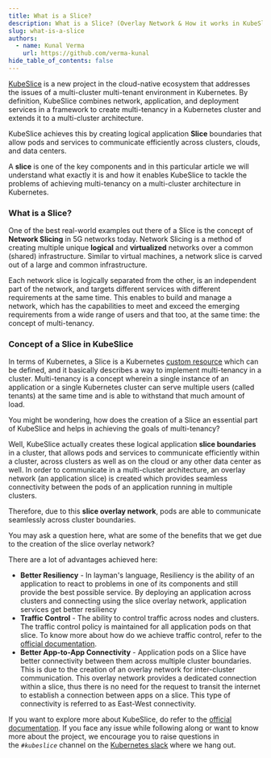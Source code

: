 ```yaml
---
title: What is a Slice?
description: What is a Slice? (Overlay Network & How it works in KubeSlice)
slug: what-is-a-slice
authors:
  - name: Kunal Verma
    url: https://github.com/verma-kunal
hide_table_of_contents: false
---
```


[KubeSlice](https://kubeslice.io/documentation/open-source/0.3.0) is a new project in the cloud-native ecosystem that addresses the issues of a multi-cluster multi-tenant environment in Kubernetes.
By definition, KubeSlice combines network, application, and deployment services in a framework to create multi-tenancy in a Kubernetes cluster and extends it to a multi-cluster architecture.

KubeSlice achieves this by creating logical application **Slice** boundaries that allow pods and services to communicate efficiently across clusters, clouds, and data centers.  

A **slice** is one of the key components and in this particular article we will understand what exactly it is and how it enables KubeSlice to tackle the problems of achieving multi-tenancy on a multi-cluster architecture in Kubernetes.


### What is a Slice?

One of the best real-world examples out there of a Slice is the concept of **Network Slicing** in 5G networks today. 
Network Slicing is a method of creating multiple unique **logical** and **virtualized** networks over a common (shared) infrastructure. 
Similar to virtual machines, a network slice is carved out of a large and common infrastructure. 

Each network slice is logically separated from the other, is an independent part of the network, and targets different services with different requirements at the same time. This enables to build and manage a network, which has the capabilities to meet and exceed the emerging requirements from a wide range of users and that too, at the same time: the concept of multi-tenancy.

### Concept of a Slice in KubeSlice

In terms of Kubernetes, a Slice is a Kubernetes [custom resource](https://kubernetes.io/docs/concepts/extend-kubernetes/api-extension/custom-resources/) which can be defined, and it basically describes a way to implement multi-tenancy in a cluster. Multi-tenancy is a concept wherein a single instance of an application or a single Kubernetes cluster can serve multiple users (called tenants) at the same time and is able to withstand that much amount of load.

You might be wondering, how does the creation of a Slice an essential part of KubeSlice and helps in achieving the goals of multi-tenancy?

Well, KubeSlice actually creates these logical application **slice boundaries** in a cluster, that allows pods and services to communicate efficiently within a cluster, across clusters as well as on the cloud or any other data center as well. In order to communicate in a multi-cluster architecture, an overlay network (an application slice) is created which provides seamless connectivity between the pods of an application running in multiple clusters.

Therefore, due to this **slice overlay network**, pods are able to communicate seamlessly across cluster boundaries.

You may ask a question here, what are some of the benefits that we get due to the creation of the slice overlay network?

There are a lot of advantages achieved here:

- **Better Resiliency** - In layman's language, Resiliency is the ability of an application to react to problems in one of its components and still provide the best possible service. By deploying an application across clusters and connecting using the slice overlay network, application services get better resiliency
- **Traffic Control** - The ability to control traffic across nodes and clusters. The traffic control policy is maintained for all application pods on that slice. To know more about how do we achieve traffic control, refer to the [official documentation](https://kubeslice.io/documentation/open-source/0.3.0/).
- **Better App-to-App Connectivity** - Application pods on a Slice have better connectivity between them across multiple cluster boundaries. This is due to the creation of an overlay network for inter-cluster communication. This overlay network provides a dedicated connection within a slice, thus there is no need for the request to transit the internet to establish a connection between apps on a slice. This type of connectivity is referred to as East-West connectivity.


If you want to explore more about KubeSlice, do refer to the [official documentation](https://kubeslice.io/documentation/open-source/0.3.0/). If you face any issue while following along or want to know more about the project, we encourage you to raise questions in the *`#kubeslice`* channel on the [Kubernetes slack](https://slack.k8s.io/) where we hang out.
